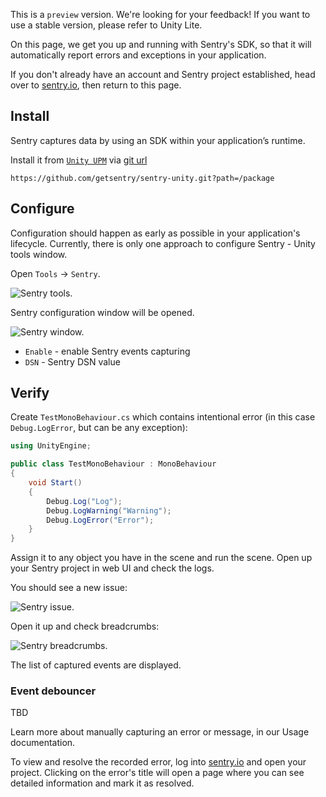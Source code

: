 <Note>

This is a `preview` version. We're looking for your feedback! If you want to use a stable version, please refer to <Link to="/platforms/unity/unity-lite/">Unity Lite</Link>.

</Note>

On this page, we get you up and running with Sentry's SDK, so that it will automatically report errors and exceptions in your application.

<Note>

If you don't already have an account and Sentry project established, head over to [sentry.io](https://sentry.io/signup/), then return to this page.

</Note>

<PlatformContent includePath="framework-list" />

## Install

Sentry captures data by using an SDK within your application’s runtime. 

Install it from [`Unity UPM`](https://docs.unity3d.com/Manual/upm-ui.html) via [git url](https://docs.unity3d.com/Manual/upm-ui.html)

```
https://github.com/getsentry/sentry-unity.git?path=/package
```

## Configure

Configuration should happen as early as possible in your application's lifecycle. Currently, there is only one approach to configure Sentry - Unity tools window.

Open `Tools` -> `Sentry`.

![Sentry tools.](tools_sentry.png)

Sentry configuration window will be opened.

![Sentry window.](sentry_window.png)

* `Enable` - enable Sentry events capturing
* `DSN` - Sentry DSN value

## Verify

Create `TestMonoBehaviour.cs` which contains intentional error (in this case `Debug.LogError`, but can be any exception):

```csharp
using UnityEngine;

public class TestMonoBehaviour : MonoBehaviour
{
    void Start()
    {
        Debug.Log("Log");
        Debug.LogWarning("Warning");
        Debug.LogError("Error");
    }
}
```

Assign it to any object you have in the scene and run the scene. Open up your Sentry project in web UI and check the logs. 

You should see a new issue:

![Sentry issue.](sentry_issue.png)

Open it up and check breadcrumbs:

![Sentry breadcrumbs.](sentry_breadcrumbs.png)

The list of captured events are displayed.

### Event debouncer

TBD

<Note>

Learn more about manually capturing an error or message, in our <PlatformLink to="/enriching-events/breadcrumbs/">Usage documentation</PlatformLink>.

</Note>

To view and resolve the recorded error, log into [sentry.io](https://sentry.io) and open your project. Clicking on the error's title will open a page where you can see detailed information and mark it as resolved.
